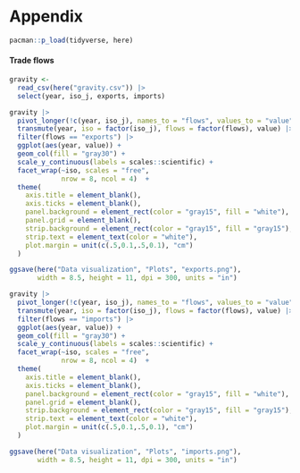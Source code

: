 # Appendix

```r
pacman::p_load(tidyverse, here)
```

#### Trade flows

```r
gravity <- 
  read_csv(here("gravity.csv")) |> 
  select(year, iso_j, exports, imports)
```

```r
gravity |> 
  pivot_longer(!c(year, iso_j), names_to = "flows", values_to = "value") |> 
  transmute(year, iso = factor(iso_j), flows = factor(flows), value) |> 
  filter(flows == "exports") |> 
  ggplot(aes(year, value)) +
  geom_col(fill = "gray30") +
  scale_y_continuous(labels = scales::scientific) +
  facet_wrap(~iso, scales = "free",
             nrow = 8, ncol = 4)  +
  theme(
    axis.title = element_blank(),
    axis.ticks = element_blank(),
    panel.background = element_rect(color = "gray15", fill = "white"),
    panel.grid = element_blank(),
    strip.background = element_rect(color = "gray15", fill = "gray15"),
    strip.text = element_text(color = "white"),
    plot.margin = unit(c(.5,0.1,.5,0.1), "cm")
  )
```

```r
ggsave(here("Data visualization", "Plots", "exports.png"), 
       width = 8.5, height = 11, dpi = 300, units = "in")
```

```r
gravity |> 
  pivot_longer(!c(year, iso_j), names_to = "flows", values_to = "value") |> 
  transmute(year, iso = factor(iso_j), flows = factor(flows), value) |> 
  filter(flows == "imports") |> 
  ggplot(aes(year, value)) +
  geom_col(fill = "gray30") +
  scale_y_continuous(labels = scales::scientific) +
  facet_wrap(~iso, scales = "free",
             nrow = 8, ncol = 4)  +
  theme(
    axis.title = element_blank(),
    axis.ticks = element_blank(),
    panel.background = element_rect(color = "gray15", fill = "white"),
    panel.grid = element_blank(),
    strip.background = element_rect(color = "gray15", fill = "gray15"),
    strip.text = element_text(color = "white"),
    plot.margin = unit(c(.5,0.1,.5,0.1), "cm")
  )
```

```r
ggsave(here("Data visualization", "Plots", "imports.png"), 
       width = 8.5, height = 11, dpi = 300, units = "in")
```
